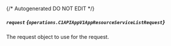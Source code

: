 {/* Autogenerated DO NOT EDIT  */}

##### `request` *{`operations.C1APIAppV1AppResourceServiceListRequest`}*
The request object to use for the request.

<Collapsible openLabel={Labels.showProperties} closeLabel={Labels.hideProperties}>
  <C1APIAppV1AppResourceServiceListRequest />
</Collapsible>

